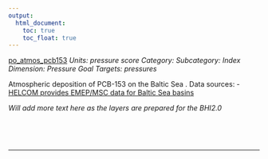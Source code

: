```yaml
---
output:
  html_document:
    toc: true
    toc_float: true
---
```


[po_atmos_pcb153](https://github.com/OHI-Science/bhi/blob/master/baltic/layers/po_atmos_pcb153_bhi2015.csv)
*Units: pressure score*
*Category:*
*Subcategory:*
*Index Dimension: Pressure*
*Goal Targets: pressures*

Atmospheric deposition of PCB-153 on the Baltic Sea .    Data sources:    - [HELCOM provides EMEP/MSC data for Baltic Sea basins](http://www.helcom.fi/baltic-sea-trends/environment-fact-sheets/hazardous-substances/atmospheric-deposition-of-pcb-153-on-the-baltic-sea/)

*Will add more text here as the layers are prepared for the BHI2.0*

<br>



<br>

--- 
